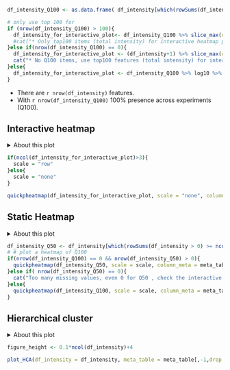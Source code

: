 
<!-- input: df_intensity, pure data.matrix with intensity -->
<!-- input optional: meta_data -->

```r
df_intensity_Q100 <- as.data.frame( df_intensity[which(rowSums(df_intensity > 0) == ncol(df_intensity)) , , drop = FALSE]) # the Q100 features/rows intensity matrix

# only use top 100 for
if (nrow(df_intensity_Q100) > 100){
  df_intensity_for_interactive_plot<- df_intensity_Q100 %>% slice_max(order_by = rowSums(.), n =100) %>% log10 %>%  as.matrix()
  #cat("* Only top100 items (total intensity) for interactive heatmap plotting")
}else if(nrow(df_intensity_Q100) == 0){
  df_intensity_for_interactive_plot <- (df_intensity+1) %>% slice_max(order_by = rowSums(.), n =100) %>%  log10 %>% as.matrix()
  cat("* No Q100 items, use top100 features (total intensity) for interactive heatmap plotting")
}else{
  df_intensity_for_interactive_plot <- df_intensity_Q100 %>% log10 %>%  as.matrix()
}

```

* There are `r nrow(df_intensity)` features.
* With `r nrow(df_intensity_Q100)` 100% presence across experiments (Q100).

## Interactive heatmap

<details>

  <summary>About this plot</summary>
  
  * If there are more than 100 Q100 features, only the top100 will be used for this interactive plot
  * if there are no Q100 features, top100 will be used with +1 
  * data is transformed by log10
  * Scale on feature wise to be mean as 0, and sd as 1
  * plot was generated by heatmaply::heatmaply

</details>


```r

if(ncol(df_intensity_for_interactive_plot)>3){
  scale = "row"
}else{
  scale = "none"
}

quickpheatmap(df_intensity_for_interactive_plot, scale = "none", column_meta = meta_table, interactive  = TRUE )


```

## Static Heatmap

<details>

  <summary>About this plot</summary>
  
  * All Q100 features are used for this static plot, if there are no Q100, Q50 will be used, by +1
  * transform by log10
  * Scale on feature wise to be mean as 0, and sd as 1
  * Plot was generated by complexheatmap::pheatmap

</details>


```r

df_intensity_Q50 <- df_intensity[which(rowSums(df_intensity > 0) >= ncol(df_intensity)*0.5) , , drop = FALSE]
# # plot a heatmap of Q100
if(nrow(df_intensity_Q100) == 0 && nrow(df_intensity_Q50) > 0){
  quickpheatmap(df_intensity_Q50, scale = scale, column_meta = meta_table )
}else if( nrow(df_intensity_Q50) == 0){
  cat("Too many missing values, even 0 for Q50 , check the interactive plot of the top 100 features ")
}else{
  quickpheatmap(df_intensity_Q100, scale = scale, column_meta = meta_table )
}

```

## Hierarchical cluster

<details>

  <summary>About this plot</summary>
  
  * All intensity values +1
  * transform by log10
  * Scale on feature wise to be mean as 0, and sd as 1
  * Calculate the distance between features, using euclidean method
  * Do Hierarchical cluster analysis, with method = "complete"
  
</details>



```r
figure_height <- 0.1*ncol(df_intensity)+4

```

```r

plot_HCA(df_intensity = df_intensity, meta_table = meta_table[,-1,drop = FALSE])# delete the experiment column, only keep the grouping columns

```






